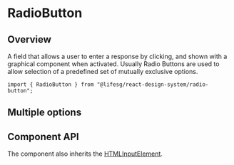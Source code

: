 
<Meta of={RadioButtonStories} />

# RadioButton

## Overview

A field that allows a user to enter a response by clicking, and shown with a
graphical component when activated. Usually Radio Buttons are used to allow
selection of a predefined set of mutually exclusive options.

```tsx
import { RadioButton } from "@lifesg/react-design-system/radio-button";
```

<Canvas of={RadioButtonStories.Default} />

## Multiple options

<Canvas of={RadioButtonStories.MultipleOptions} />

## Component API

The component also inherits the [HTMLInputElement](https://developer.mozilla.org/en-US/docs/Web/API/HTMLInputElement).

<PropsTable />
